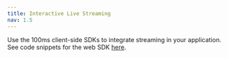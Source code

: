 ```yaml
---
title: Interactive Live Streaming
nav: 1.5
---
```


<Content alias="liveStreaming" />

Use the 100ms client-side SDKs to integrate streaming in your application. See code snippets for the web SDK [here](/javascript/v2/features/hls).
